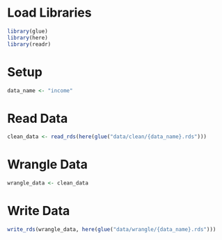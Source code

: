 # Load Libraries
```r
library(glue)
library(here)
library(readr)
```

# Setup
```r
data_name <- "income"
```

# Read Data
```r
clean_data <- read_rds(here(glue("data/clean/{data_name}.rds")))
```

# Wrangle Data
```r
wrangle_data <- clean_data
```

# Write Data
```r
write_rds(wrangle_data, here(glue("data/wrangle/{data_name}.rds")))
```
